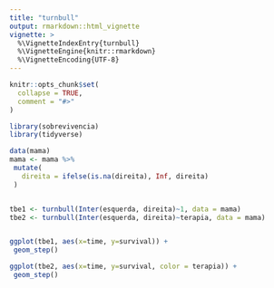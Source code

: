 ```yaml
---
title: "turnbull"
output: rmarkdown::html_vignette
vignette: >
  %\VignetteIndexEntry{turnbull}
  %\VignetteEngine{knitr::rmarkdown}
  %\VignetteEncoding{UTF-8}
---
```


```r
knitr::opts_chunk$set(
  collapse = TRUE,
  comment = "#>"
)
```

```r
library(sobrevivencia)
library(tidyverse)

data(mama)
mama <- mama %>%
 mutate(
   direita = ifelse(is.na(direita), Inf, direita)
 )


tbe1 <- turnbull(Inter(esquerda, direita)~1, data = mama)
tbe2 <- turnbull(Inter(esquerda, direita)~terapia, data = mama)


ggplot(tbe1, aes(x=time, y=survival)) +
 geom_step()

ggplot(tbe2, aes(x=time, y=survival, color = terapia)) +
 geom_step()
```

